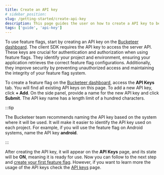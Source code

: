 ```yaml
---
title: Create an API key
# sidebar_position:
slug: /getting-started/create-api-key
description: This page guides the user on how to create a API key to be used with a feature flag.
tags: ['guide', 'api-key']
---
```



To use feature flags, start by creating an API key on the [Bucketeer dashboard](https://dev.bucketeer.jp/). The client SDK requires the API key to access the server API. These keys are crucial for authentication and authorization when using feature flags. They identify your project and environment, ensuring your application retrieves the correct feature flag configurations. Additionally, they improve security by preventing unauthorized access and maintaining the integrity of your feature flag system.

To create a feature flag on the [Bucketeer dashboard](https://dev.bucketeer.jp/), access the **API Keys** tab. You will find all existing API keys on this page. To add a new API key, click **+ Add**. On the side panel, provide a name for the new API key and click **Submit**. The API key name has a length limit of a hundred characters.

:::tip

The Bucketeer team recommends naming the API key based on the system where it will be used. It will make it easier to identify the API key used on each project. For example, if you will use the feature flag on Android systems, name the API key **android**.

:::

<CenteredImg
  imgURL="img/getting-started/quickstart/create-api-key.png"
  alt="Account dashboard tab"
  wSize="100%"
/>

After creating the API key, it will appear on the **API Keys** page, and its state will be **ON**, meaning it is ready for use. Now you can follow to the next step and [create your first feature flag](./create-your-first-feature-flag). However, if you want to learn more the usage of the API keys check the [API keys](../using-feature-flags/api-keys) page.

